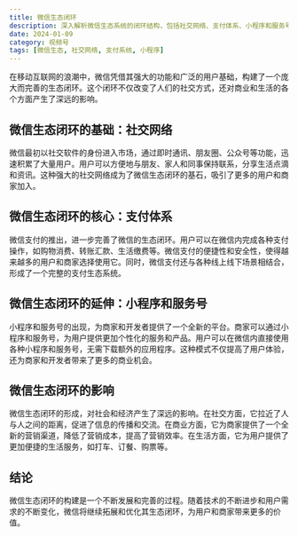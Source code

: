 ```yaml
---
title: 微信生态闭环
description: 深入解析微信生态系统的闭环结构，包括社交网络、支付体系、小程序和服务号等核心组成部分
date: 2024-01-09
category: 视频号
tags: [微信生态, 社交网络, 支付系统, 小程序]
---
```


在移动互联网的浪潮中，微信凭借其强大的功能和广泛的用户基础，构建了一个庞大而完善的生态闭环。这个闭环不仅改变了人们的社交方式，还对商业和生活的各个方面产生了深远的影响。

## 微信生态闭环的基础：社交网络

微信最初以社交软件的身份进入市场，通过即时通讯、朋友圈、公众号等功能，迅速积累了大量用户。用户可以方便地与朋友、家人和同事保持联系，分享生活点滴和资讯。这种强大的社交网络成为了微信生态闭环的基石，吸引了更多的用户和商家加入。

## 微信生态闭环的核心：支付体系

微信支付的推出，进一步完善了微信的生态闭环。用户可以在微信内完成各种支付操作，如购物消费、转账汇款、生活缴费等。微信支付的便捷性和安全性，使得越来越多的用户和商家选择使用它。同时，微信支付还与各种线上线下场景相结合，形成了一个完整的支付生态系统。

## 微信生态闭环的延伸：小程序和服务号

小程序和服务号的出现，为商家和开发者提供了一个全新的平台。商家可以通过小程序和服务号，为用户提供更加个性化的服务和产品。用户可以在微信内直接使用各种小程序和服务号，无需下载额外的应用程序。这种模式不仅提高了用户体验，还为商家和开发者带来了更多的商业机会。

## 微信生态闭环的影响

微信生态闭环的形成，对社会和经济产生了深远的影响。在社交方面，它拉近了人与人之间的距离，促进了信息的传播和交流。在商业方面，它为商家提供了一个全新的营销渠道，降低了营销成本，提高了营销效率。在生活方面，它为用户提供了更加便捷的生活服务，如打车、订餐、购票等。

## 结论

微信生态闭环的构建是一个不断发展和完善的过程。随着技术的不断进步和用户需求的不断变化，微信将继续拓展和优化其生态闭环，为用户和商家带来更多的价值。